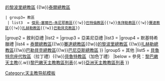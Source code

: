 {{Navbox
|name = 黎巴嫩天主教教區
|title = 黎巴嫩天主教教區
|style = 100%
|group1 = 馬龍尼禮
|list1 = {{Navbox|child
  | evenodd = swap
  | group1 = 宗主教區
  | list1  = '''[[馬龍尼禮天主教安提約基雅宗主教區|安提約基雅宗主教區]]'''
  | group2 = 總主教區
  | list2  = [[馬龍尼禮天主教安特利亞斯總教區|安特利亞斯總教區]]{{!w}}[[馬龍尼禮天主教貝魯特總教區|貝魯特總教區]]{{!w}}[[馬龍尼禮天主教的黎波里總教區|的黎波里總教區]] {{!w}}[[馬龍尼禮天主教泰爾總教區|泰爾總教區]]
 | group3= 教區
  | list3  = [[馬龍尼禮天主教傑貝–塞爾巴–朱尼耶教區|傑貝–塞爾巴–朱尼耶教區]]{{!w}}[[馬龍尼禮天主教巴特倫教區|巴特倫教區]]{{!w}}[[馬龍尼禮天主教朱拜勒教區|朱拜勒教區]]{{!w}}[[馬龍尼禮天主教賽達教區|賽達教區]]{{!w}}[[馬龍尼禮天主教扎赫勒教區|扎赫勒教區]]{{!w}}[[馬龍尼禮天主教巴勒貝克教區|巴勒貝克教區]]}}
|group2 = 敘利亞禮
|list2 = {{Navbox|child
  | evenodd = swap
  | group1 = 宗主教區
  | list1 = '''[[敘利亞禮天主教安提約基雅宗主教區|安提約基雅宗主教區]]'''
  | group2 = 教區
  |list2=[[敘利亞禮天主教貝魯特教區|貝魯特教區]]
}}
|group3 = 亞美尼亞禮
|list3 = {{Navbox|child
  | evenodd = swap
  |group1 = 宗主教區
  | list1  = '''[[亞美尼亞禮天主教基里基雅宗主教區|基里基雅宗主教區]]'''
  | group2 = 總主教區
  |list2=[[亞美尼亞禮天主教貝魯特總教區|貝魯特總教區]]
}}
|group4 = 默基特希臘禮
|list4 = {{Navbox|child
  | evenodd = swap
  | group1 = 總主教區
  |list1=[[默基特希臘禮天主教貝魯特-朱拜勒總教區|貝魯特-朱拜勒總教區]]{{!w}}[[默基特希臘禮天主教泰爾總教區|泰爾總教區]]{{!w}}[[默基特希臘禮天主教賽達總教區|賽達總教區]]{{!w}}[[默基特希臘禮天主教的黎波里總教區|的黎波里總教區]] {{!w}}[[默基特希臘禮天主教扎赫勒總教區|扎赫勒總教區]]{{!w}}[[默基特希臘禮天主教巴勒貝克總教區|巴勒貝克總教區]]{{!w}}[[默基特希臘禮天主教巴尼亞斯總教區|巴尼亞斯總教區]]
}}
|group5 = 其他
|list5 = [[天主教貝魯特宗座代牧區|貝魯特宗座代牧區]]（拉丁禮）{{!w}}[[加色丁禮天主教貝魯特教區|貝魯特教區]]（加色丁禮）
|below = 參見：[[黎巴嫩天主教]]{{.w}}[[黎巴嫩天主教教區列表]]{{.w}}[[亞洲天主教教區列表]]
}}<noinclude>
[[Category:天主教导航模板]]
</noinclude>